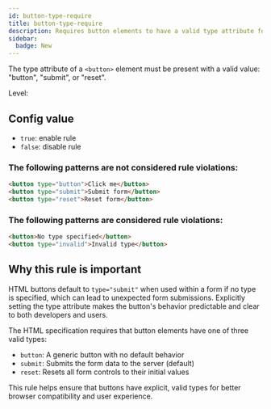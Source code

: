 ```yaml
---
id: button-type-require
title: button-type-require
description: Requires button elements to have a valid type attribute for better browser compatibility and user experience.
sidebar:
  badge: New
---
```



The type attribute of a `<button>` element must be present with a valid value: "button", "submit", or "reset".

Level: <Badge text="Warning" variant="caution" />

## Config value

- `true`: enable rule
- `false`: disable rule

### The following patterns are **not** considered rule violations:

```html
<button type="button">Click me</button>
<button type="submit">Submit form</button>
<button type="reset">Reset form</button>
```

### The following patterns are considered rule violations:

```html
<button>No type specified</button>
<button type="invalid">Invalid type</button>
```

## Why this rule is important

HTML buttons default to `type="submit"` when used within a form if no type is specified, which can lead to unexpected form submissions. Explicitly setting the type attribute makes the button's behavior predictable and clear to both developers and users.

The HTML specification requires that button elements have one of three valid types:

- `button`: A generic button with no default behavior
- `submit`: Submits the form data to the server (default)
- `reset`: Resets all form controls to their initial values

This rule helps ensure that buttons have explicit, valid types for better browser compatibility and user experience.
